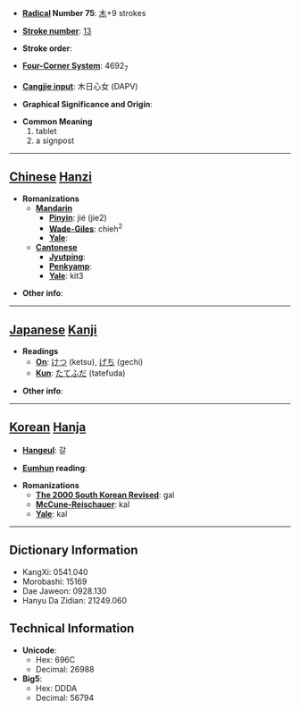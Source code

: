 * '''[[Wiktionary:Chinese radical index| Radical]] Number 75''': [[Wiktionary:Chinese radical index 木|木]]+9 strokes

* '''[[Wiktionary:Chinese total strokes index|Stroke number]]''': [[Wiktionary:Chinese total strokes index 13|13]]

* '''Stroke order''': 

* '''[[Wiktionary:Chinese four corner index|Four-Corner System]]''': 4692<sub>7</sub>

* '''[[Wiktionary:Chinese Cangjie index|Cangjie input]]''': 木日心女 (DAPV)

* '''Graphical Significance and Origin''': 

* '''Common Meaning'''
*#tablet
*# a signpost


----

== [[Chinese]] [[Hanzi]] ==

* '''Romanizations'''
** '''[[Mandarin]]'''
*** '''[[Pinyin]]''': jié (jie2)
*** '''[[Wade-Giles]]''': chieh<sup>2</sup>
*** '''[[Yale]]''': 
** '''[[Cantonese]]'''
*** '''[[Jyutping]]''':
*** '''[[Penkyamp]]''': 
*** '''[[Yale]]''': kit3

* '''Other info''': 

----

== [[Japanese]] [[Kanji]] ==

* '''Readings'''
** '''[[On]]''': [[けつ]] (ketsu), [[げち]] (gechi)
** '''[[Kun]]''': [[たてふだ]] (tatefuda)

* '''Other info''':  

----

== [[Korean]] [[Hanja]] ==

* '''[[Hangeul]]''': 갈

* '''[[Eumhun]] reading''': 

* '''Romanizations'''
** '''[[The 2000 South Korean Revised Romanization|The 2000 South Korean Revised]]''': gal
** '''[[McCune-Reischauer]]''': kal
** '''[[Yale]]''': kal

----

== Dictionary Information ==

* KangXi: 0541.040
* Morobashi: 15169
* Dae Jaweon: 0928.130
* Hanyu Da Zidian: 21249.060

== Technical Information ==

* '''Unicode''':
** Hex: 696C
** Decimal: 26988
* '''Big5''':
** Hex: DDDA
** Decimal: 56794